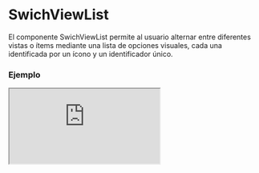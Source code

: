 
# SwichViewList

El componente SwichViewList permite al usuario alternar entre diferentes vistas o ítems mediante una lista de opciones visuales, cada una identificada por un ícono y un identificador único.

### Ejemplo

<Iframe src="https://fenextjs-component-storybook.vercel.app/iframe.html?args=&id=component-swichviewlist--index&viewMode=story" />

### Importacion

Para importar el componente SwichViewList, se puede hacer desde fenextjs

```tsx copy
import { SwichViewList } from "fenextjs";
```

### Parametros

| Parametro | Tipo | Requerido | Default | Descripcion |
| --------- | ---- | --------- | ------- | ----------- |
| className | string | no | "" | Clase CSS para el contenedor del componente. |
| defaultValue | T | no | undefined | Valor predeterminado de la opción seleccionada. |
| onChange | (e?: T) =\> void | no | undefined | Función de cambio que se ejecuta al seleccionar una nueva opción. |
| list | \{ id: T; icon: ReactNode; \}[] | no | [] | Lista de ítems con íconos y identificadores únicos para cada opción. |
| name | string | no | "fenext-swich-view" | Nombre del grupo de opciones, útil para identificación en formularios. |

### Storybook

Para ver el storybook del componente lo puede hacer con este [link](https://fenextjs-component-storybook.vercel.app/?path=/story/component-swichviewlist--index)

### Usos

- Ejemplo básico

```tsx copy
<SwichViewList list={[{ id: "1", icon: <Icon1 /> }, { id: "2", icon: <Icon2 /> }]} />
```

- Con valor predeterminado y función de cambio

```tsx copy
<SwichViewList defaultValue="1" onChange={(e) => console.log("Seleccionado:", e)} list={[{ id: "1", icon: <Icon1 /> }, { id: "2", icon: <Icon2 /> }]} />
```

- Uso en un formulario

```tsx copy
<SwichViewList name="viewSwitch" list={[{ id: "grid", icon: <GridIcon /> }, { id: "list", icon: <ListIcon /> }]} />
```

